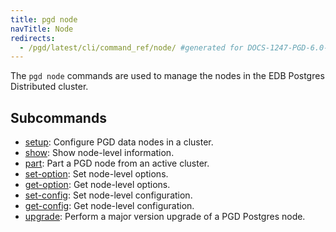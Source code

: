 ```yaml
---
title: pgd node
navTitle: Node
redirects:
  - /pgd/latest/cli/command_ref/node/ #generated for DOCS-1247-PGD-6.0-Docs
---
```


The `pgd node` commands are used to manage the nodes in the EDB Postgres Distributed cluster.

## Subcommands

- [setup](setup): Configure PGD data nodes in a cluster.
- [show](show): Show node-level information.
- [part](part): Part a PGD node from an active cluster.
- [set-option](set-option): Set node-level options.
- [get-option](get-option): Get node-level options.
- [set-config](set-config): Set node-level configuration.
- [get-config](get-config): Get node-level configuration.
- [upgrade](upgrade): Perform a major version upgrade of a PGD Postgres node.

